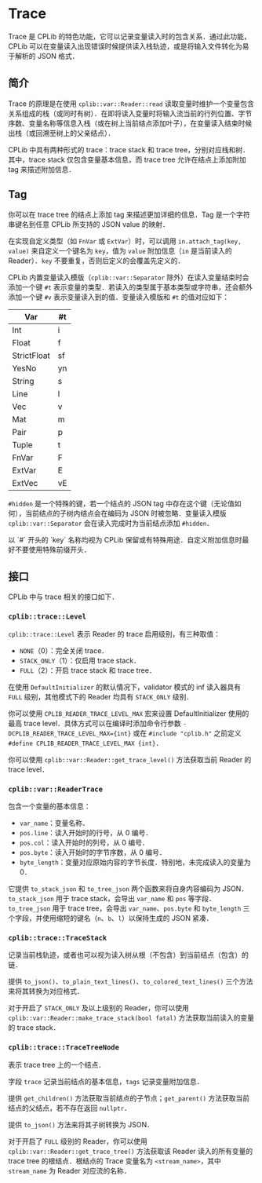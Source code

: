 
# Trace

Trace 是 CPLib 的特色功能，它可以记录变量读入时的包含关系．通过此功能，CPLib 可以在变量读入出现错误时候提供读入栈轨迹，或是将输入文件转化为易于解析的 JSON 格式．

## 简介

Trace 的原理是在使用 `cplib::var::Reader::read` 读取变量时维护一个变量包含关系组成的栈（或同时有树）．在即将读入变量时将输入流当前的行列位置、字节序数、变量名称等信息入栈（或在树上当前结点添加叶子），在变量读入结束时候出栈（或回溯至树上的父亲结点）．

CPLib 中具有两种形式的 trace：trace stack 和 trace tree，分别对应栈和树．其中，trace stack 仅包含变量基本信息，而 trace tree 允许在结点上添加附加 tag 来描述附加信息．

## Tag

你可以在 trace tree 的结点上添加 tag 来描述更加详细的信息．Tag 是一个字符串键名到任意 CPLib 所支持的 JSON value 的映射．

在实现自定义类型（如 `FnVar` 或 `ExtVar`）时，可以调用 `in.attach_tag(key, value)` 来自定义一个键名为 `key`，值为 `value` 附加信息（`in` 是当前读入的 Reader）．`key` 不要重复，否则后定义的会覆盖先定义的．

CPLib 内置变量读入模版（`cplib::var::Separator` 除外）在读入变量结束时会添加一个键 `#t` 表示变量的类型．若读入的类型属于基本类型或字符串，还会额外添加一个键 `#v` 表示变量读入到的值．变量读入模版和 `#t` 的值对应如下：

| Var         | #t  |
| ----------- | --- |
| Int         | i   |
| Float       | f   |
| StrictFloat | sf  |
| YesNo       | yn  |
| String      | s   |
| Line        | l   |
| Vec         | v   |
| Mat         | m   |
| Pair        | p   |
| Tuple       | t   |
| FnVar       | F   |
| ExtVar      | E   |
| ExtVec      | vE  |

`#hidden` 是一个特殊的键，若一个结点的 JSON tag 中存在这个键（无论值如何），当前结点的子树内结点会在编码为 JSON 时被忽略．变量读入模版`cplib::var::Separator` 会在读入完成时为当前结点添加 `#hidden`．

<Callout type="warning">
  以 `#` 开头的 `key` 名称均视为 CPLib 保留或有特殊用途．自定义附加信息时最好不要使用特殊前缀开头．
</Callout>

## 接口

CPLib 中与 trace 相关的接口如下．

### `cplib::trace::Level`

`cplib::trace::Level` 表示 Reader 的 trace 启用级别，有三种取值：

- `NONE`（0）：完全关闭 trace．
- `STACK_ONLY`（1）：仅启用 trace stack．
- `FULL`（2）：开启 trace stack 和 trace tree．

在使用 `DefaultInitializer` 的默认情况下，validator 模式的 inf 读入器具有 `FULL` 级别，其他模式下的 Reader 均具有 `STACK_ONLY` 级别．

你可以使用 `CPLIB_READER_TRACE_LEVEL_MAX` 宏来设置 DefaultInitializer 使用的最高 trace level．具体方式可以在编译时添加命令行参数 `-DCPLIB_READER_TRACE_LEVEL_MAX={int}` 或在 `#include "cplib.h"` 之前定义 `#define CPLIB_READER_TRACE_LEVEL_MAX {int}`．

你可以使用 `cplib::var::Reader::get_trace_level()` 方法获取当前 Reader 的 trace level．

### `cplib::var::ReaderTrace`

包含一个变量的基本信息：

- `var_name`：变量名称．
- `pos.line`：读入开始时的行号，从 0 编号．
- `pos.col`：读入开始时的列号，从 0 编号．
- `pos.byte`：读入开始时的字节序数，从 0 编号．
- `byte_length`：变量对应原始内容的字节长度．特别地，未完成读入的变量为 0．

它提供 `to_stack_json` 和 `to_tree_json` 两个函数来将自身内容编码为 JSON．`to_stack_json` 用于 trace stack，会导出 `var_name` 和 `pos` 等字段．`to_tree_json` 用于 trace tree，会导出 `var_name`、`pos.byte` 和 `byte_length` 三个字段，并使用缩短的键名（`n`、`b`、`l`）以保持生成的 JSON 紧凑．

### `cplib::trace::TraceStack`

记录当前栈轨迹，或者也可以视为读入树从根（不包含）到当前结点（包含）的链．

提供 `to_json()`、`to_plain_text_lines()`、`to_colored_text_lines()` 三个方法来将其转换为对应格式．

对于开启了 `STACK_ONLY` 及以上级别的 Reader，你可以使用 `cplib::var::Reader::make_trace_stack(bool fatal)` 方法获取当前读入的变量的 trace stack．

### `cplib::trace::TraceTreeNode`

表示 trace tree 上的一个结点．

字段 `trace` 记录当前结点的基本信息，`tags` 记录变量附加信息．

提供 `get_children()` 方法获取当前结点的子节点；`get_parent()` 方法获取当前结点的父结点，若不存在返回 `nullptr`．

提供 `to_json()` 方法来将其子树转换为 JSON．

对于开启了 `FULL` 级别的 Reader，你可以使用 `cplib::var::Reader::get_trace_tree()` 方法获取该 Reader 读入的所有变量的 trace tree 的根结点．根结点的 Trace 变量名为 `<stream_name>`，其中 `stream_name` 为 Reader 对应流的名称．
